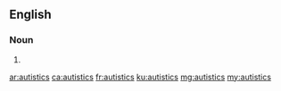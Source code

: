 ==English==

===Noun===
{{head|en|noun plural form}}

# {{plural of|autistic|lang=en}}

[[ar:autistics]]
[[ca:autistics]]
[[fr:autistics]]
[[ku:autistics]]
[[mg:autistics]]
[[my:autistics]]